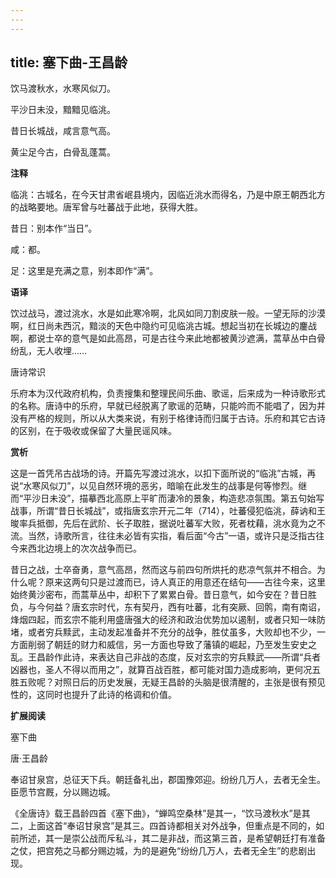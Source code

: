 ```yaml
---
---
---
```

title: 塞下曲-王昌龄
---

饮马渡秋水，水寒风似刀。

平沙日未没，黯黯见临洮。

昔日长城战，咸言意气高。

黄尘足今古，白骨乱蓬蒿。

**注释**

临洮：古城名，在今天甘肃省岷县境内，因临近洮水而得名，乃是中原王朝西北方的战略要地。唐军曾与吐蕃战于此地，获得大胜。

昔日：别本作“当日”。

咸：都。

足：这里是充满之意，别本即作“满”。

**语译**

饮过战马，渡过洮水，水是如此寒冷啊，北风如同刀割皮肤一般。一望无际的沙漠啊，红日尚未西沉，黯淡的天色中隐约可见临洮古城。想起当初在长城边的鏖战啊，都说士卒的意气是如此高昂，可是古往今来此地都被黄沙遮满，蒿草丛中白骨纷乱，无人收埋……

唐诗常识

乐府本为汉代政府机构，负责搜集和整理民间乐曲、歌谣，后来成为一种诗歌形式的名称。唐诗中的乐府，早就已经脱离了歌谣的范畴，只能吟而不能唱了，因为并没有严格的规则，所以从大类来说，有别于格律诗而归属于古诗。乐府和其它古诗的区别，在于吸收或保留了大量民谣风味。

**赏析**

这是一首凭吊古战场的诗。开篇先写渡过洮水，以扣下面所说的“临洮”古城，再说“水寒风似刀”，以见自然环境的恶劣，暗喻在此发生的战事是何等惨烈。继而“平沙日未没”，描摹西北高原上平旷而淒冷的景象，构造悲凉氛围。第五句始写战事，所谓“昔日长城战”，或指唐玄宗开元二年（714），吐蕃侵犯临洮，薛讷和王晙率兵抵御，先后在武阶、长子取胜，据说吐蕃军大败，死者枕藉，洮水竟为之不流。当然，诗歌所言，往往未必皆有实指，看后面“今古”一语，或许只是泛指古往今来西北边境上的次次战争而已。

昔日之战，士卒奋勇，意气高昂，然而这与前四句所烘托的悲凉气氛并不相合。为什么呢？原来这两句只是过渡而已，诗人真正的用意还在结句——古往今来，这里始终黄沙密布，而蒿草丛中，却积下了累累白骨。昔日意气，如今安在？昔日胜负，与今何益？唐玄宗时代，东有契丹，西有吐蕃，北有突厥、回鹘，南有南诏，烽烟四起，而玄宗不能利用盛唐强大的经济和政治优势加以遏制，或者只知一味防堵，或者穷兵黩武，主动发起准备并不充分的战争，胜仗虽多，大败却也不少，一方面削弱了朝廷的财力和威信，另一方面也导致了藩镇的崛起，乃至发生安史之乱。王昌龄作此诗，来表达自己非战的态度，反对玄宗的穷兵黩武——所谓“兵者凶器也，圣人不得以而用之”，就算百战百胜，都可能对国力造成影响，更何况五胜五败呢？对照日后的历史发展，无疑王昌龄的头脑是很清醒的，主张是很有预见性的，这同时也提升了此诗的格调和价值。

**扩展阅读**

塞下曲

唐·王昌龄

奉诏甘泉宫，总征天下兵。朝廷备礼出，郡国豫郊迎。纷纷几万人，去者无全生。臣愿节宫厩，分以赐边城。

《全唐诗》载王昌龄四首《塞下曲》，“蝉鸣空桑林”是其一，“饮马渡秋水”是其二，上面这首“奉诏甘泉宫”是其三。四首诗都相关对外战争，但重点是不同的，如前所述，其一是崇公战而斥私斗，其二是非战，而这第三首，是希望朝廷打有准备之仗，把宫苑之马都分赐边城，为的是避免“纷纷几万人，去者无全生”的悲剧出现。